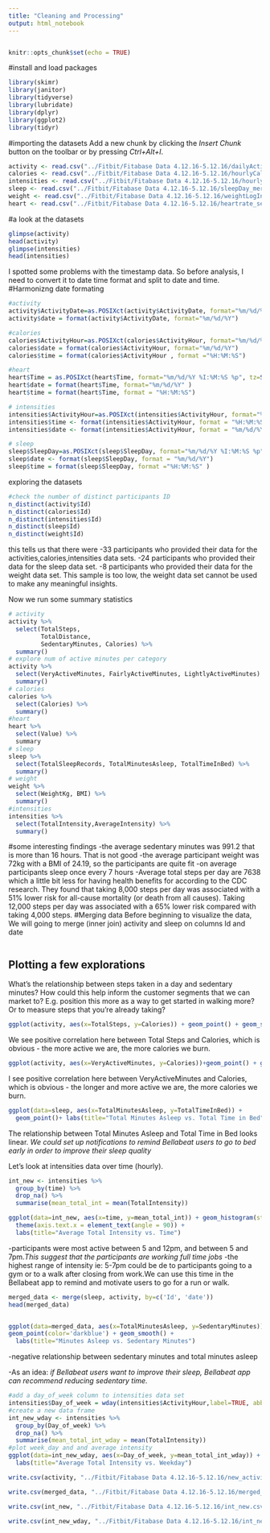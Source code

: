 ---
title: "Cleaning and Processing"
output: html_notebook
---


```{r setup, include=FALSE}
```


```{r setup, include=FALSE}
knitr::opts_chunk$set(echo = TRUE)
```
#install and load packages
```{r install packages}
library(skimr)
library(janitor)
library(tidyverse)
library(lubridate)
library(dplyr)
library(ggplot2)
library(tidyr)

```
#importing the datasets
Add a new chunk by clicking the *Insert Chunk* button on the toolbar or by pressing *Ctrl+Alt+I*.
```{r import datasets}
activity <- read.csv("../Fitbit/Fitabase Data 4.12.16-5.12.16/dailyActivity_merged.csv")
calories <- read.csv("../Fitbit/Fitabase Data 4.12.16-5.12.16/hourlyCalories_merged.csv")
intensities <- read.csv("../Fitbit/Fitabase Data 4.12.16-5.12.16/hourlyIntensities_merged.csv")
sleep <- read.csv("../Fitbit/Fitabase Data 4.12.16-5.12.16/sleepDay_merged.csv")
weight <- read.csv("../Fitbit/Fitabase Data 4.12.16-5.12.16/weightLogInfo_merged.csv")
heart <- read.csv("../Fitbit/Fitabase Data 4.12.16-5.12.16/heartrate_seconds_merged.csv")
```
#a look at the datasets

```{r}
glimpse(activity)
head(activity)
glimpse(intensities)
head(intensities)

```
I spotted some problems with the timestamp data. So before analysis, I need to convert it to date time format and split to date and time.
#Harmonizng date formating
```{r}
#activity
activity$ActivityDate=as.POSIXct(activity$ActivityDate, format="%m/%d/%Y", tz=Sys.timezone())
activity$date = format(activity$ActivityDate, format="%m/%d/%Y")

#calories
calories$ActivityHour=as.POSIXct(calories$ActivityHour, format="%m/%d/%Y %I:%M:%S %p ", tz=Sys.timezone())
calories$date = format(calories$ActivityHour, format="%m/%d/%Y")
calories$time = format(calories$ActivityHour , format ="%H:%M:%S")

#heart
heart$Time = as.POSIXct(heart$Time, format="%m/%d/%Y %I:%M:%S %p", tz=Sys.timezone())
heart$date = format(heart$Time, format="%m/%d/%Y" )
heart$time = format(heart$Time, format = "%H:%M:%S")

# intensities
intensities$ActivityHour=as.POSIXct(intensities$ActivityHour, format="%m/%d/%Y %I:%M:%S %p", tz=Sys.timezone())
intensities$time <- format(intensities$ActivityHour, format = "%H:%M:%S")
intensities$date <- format(intensities$ActivityHour, format = "%m/%d/%Y")

# sleep
sleep$SleepDay=as.POSIXct(sleep$SleepDay, format="%m/%d/%Y %I:%M:%S %p", tz=Sys.timezone())
sleep$date <- format(sleep$SleepDay, format = "%m/%d/%Y")
sleep$time = format(sleep$SleepDay, format ="%H:%M:%S" )
```
exploring the datasets
```{r rnning some exploration}
#check the number of distinct participants ID
n_distinct(activity$Id)
n_distinct(calories$Id)
n_distinct(intensities$Id)
n_distinct(sleep$Id)
n_distinct(weight$Id)

```
this tells us that there were 
-33 participants who provided their data for the activities,calories,intensities data sets.
-24 participants who provided their data for the sleep data set.
-8 participants who provided their data for the weight data set. This sample is too low, the weight data set cannot be used to make any meaningful insights.

Now we run some summary statistics
```{r summary statistics}
# activity
activity %>%  
  select(TotalSteps,
         TotalDistance,
         SedentaryMinutes, Calories) %>%
  summary()
# explore num of active minutes per category
activity %>%
  select(VeryActiveMinutes, FairlyActiveMinutes, LightlyActiveMinutes) %>%
  summary()
# calories
calories %>%
  select(Calories) %>%
  summary()
#heart
heart %>%
  select(Value) %>%
  summary
# sleep
sleep %>%
  select(TotalSleepRecords, TotalMinutesAsleep, TotalTimeInBed) %>%
  summary()
# weight
weight %>%
  select(WeightKg, BMI) %>%
  summary()
#intensities
intensities %>%
  select(TotalIntensity,AverageIntensity) %>%
  summary()

```

#some interesting findings
-the average sedentary minutes was 991.2 that is more than 16 hours. That is not good
-the average participant weight was 72kg with a BMI of 24.19, so the participants are quite fit
-on average participants sleep once every 7 hours
-Average total steps per day are 7638 which a little bit less for having health benefits for according to the CDC research. They found that taking 8,000 steps per day was associated with a 51% lower risk for all-cause mortality (or death from all causes). Taking 12,000 steps per day was associated with a 65% lower risk compared with taking 4,000 steps.
#Merging data
Before beginning to visualize the data, We will going to merge (inner join) activity and sleep on columns Id and date 
```{r}

```
## Plotting a few explorations

What's the relationship between steps taken in a day and sedentary minutes? How could this help inform the customer segments that we can market to? E.g. position this more as a way to get started in walking more? Or to measure steps that you're already taking?
```{r total steps and calories}
ggplot(activity, aes(x=TotalSteps, y=Calories)) + geom_point() + geom_smooth() + labs(title="Total Steps vs. Calories")
```
We see positive correlation here between Total Steps and Calories, which is obvious - the more active we are, the more calories we burn.

```{r VeryActiveMinutes and Calories}
ggplot(activity, aes(x=VeryActiveMinutes, y=Calories))+geom_point() + geom_smooth() + labs(title="Activity vs. Calories")
```
I see positive correlation here between VeryActiveMinutes and Calories, which is obvious - the longer and more active we are, the more calories we burn.
```{r}
ggplot(data=sleep, aes(x=TotalMinutesAsleep, y=TotalTimeInBed)) + 
  geom_point()+ labs(title="Total Minutes Asleep vs. Total Time in Bed")
```
The relationship between Total Minutes Asleep and Total Time in Bed looks linear. *We could set up notifications to remind Bellabeat users to go to bed early in order to improve their sleep quality*

Let's look at intensities data over time (hourly).
```{r create a new dataframe with time and the average intensity for each hour of the day}
int_new <- intensities %>%
  group_by(time) %>%
  drop_na() %>%
  summarise(mean_total_int = mean(TotalIntensity))

ggplot(data=int_new, aes(x=time, y=mean_total_int)) + geom_histogram(stat = "identity", fill='darkblue') +
  theme(axis.text.x = element_text(angle = 90)) +
  labs(title="Average Total Intensity vs. Time")

```
-participants were most active between 5 and 12pm, and between 5 and 7pm.*This suggest that the participants are working full time jobs*
-the highest range of intensity ie: 5-7pm could be de to participants going to a gym or to a walk after closing from work.We can use this time in the Bellabeat app to remind and motivate users to go for a run or walk.
```{r merging}
merged_data <- merge(sleep, activity, by=c('Id', 'date'))
head(merged_data)
```
```{r mergin activity,sleep,heart}

```

```{r}
ggplot(data=merged_data, aes(x=TotalMinutesAsleep, y=SedentaryMinutes)) + 
geom_point(color='darkblue') + geom_smooth() +
  labs(title="Minutes Asleep vs. Sedentary Minutes")
```

-negative relationship between sedentary minutes and total minutes asleep

-As an idea: *if Bellabeat users want to improve their sleep, Bellabeat app can recommend reducing sedentary time.*
```{r}
#add a day_of_week column to intensities data set
intensities$Day_of_week = wday(intensities$ActivityHour,label=TRUE, abbr=FALSE)
#create a new data frame 
int_new_wday <- intensities %>%
  group_by(Day_of_week) %>%
  drop_na() %>%
  summarise(mean_total_int_wday = mean(TotalIntensity))
#plot week_day and and average intensity
ggplot(data=int_new_wday, aes(x=Day_of_week, y=mean_total_int_wday)) + geom_histogram(stat = "identity", fill='darkblue') +
  labs(title="Average Total Intensity vs. Weekday")

```
```{r export the datasets for vizalisation in tableau}
write.csv(activity, "../Fitbit/Fitabase Data 4.12.16-5.12.16/new_activity.csv", row.names = FALSE)

write.csv(merged_data, "../Fitbit/Fitabase Data 4.12.16-5.12.16/merged_data.csv", row.names = FALSE)

write.csv(int_new, "../Fitbit/Fitabase Data 4.12.16-5.12.16/int_new.csv", row.names = FALSE)
 
write.csv(int_new_wday, "../Fitbit/Fitabase Data 4.12.16-5.12.16/int_new_wday.csv", row.names = FALSE)
```

